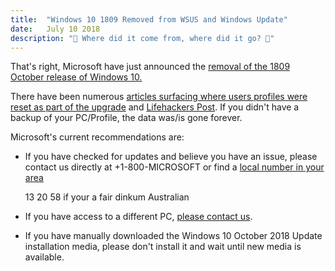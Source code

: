 ```yaml
---
title:  "Windows 10 1809 Removed from WSUS and Windows Update"
date:   July 10 2018
description: "🎵 Where did it come from, where did it go? 🎵"
---
```


That's right, Microsoft have just announced the [removal of the 1809 October release of Windows 10.](https://support.microsoft.com/en-au/help/4464619)

There have been numerous [articles surfacing where users profiles were reset as part of the upgrade](https://answers.microsoft.com/en-us/windows/forum/windows_10-update/windows-10-1809-update-deleted-all-files-from/ff608374-2686-4a08-a4c2-caa4caa6d4e1
) and [Lifehackers Post](https://www.lifehacker.com.au/2018/10/back-up-windows-10-before-installing-the-october-update-or-risk-losing-your-files/#comment-2469641). If you didn't have a backup of your PC/Profile, the data was/is gone forever.

Microsoft's current recommendations are:

* If you have checked for updates and believe you have an issue, please contact us directly at +1-800-MICROSOFT or find a [local number in your area](https://support.microsoft.com/en-us/help/4051701/global-customer-service-phone-numbers)

  13 20 58 if your a fair dinkum Australian

* If you have access to a different PC, [please contact us](https://support.microsoft.com/en-au/contactus/).

* If you have manually downloaded the Windows 10 October 2018 Update installation media, please don't install it and wait until new media is available.
